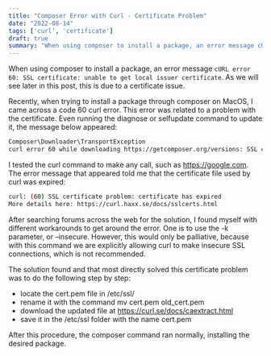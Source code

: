```yaml
---
title: "Composer Error with Curl - Certificate Problem"
date: "2022-08-14"
tags: ['curl', 'certificate']
draft: true
summary: "When using composer to install a package, an error message cURL error 60: SSL certificate: unable to get local issuer certificate appears. As we will see in this post, this is due to a certificate issue"
---
```


When using composer to install a package, an error message `cURL error 60: SSL certificate: unable to get local issuer certificate`. As we will see later in this post, this is due to a certificate issue.

Recently, when trying to install a package through composer on MacOS, I came across a code 60 curl error. This error was related to a problem with the certificate. Even running the diagnose or selfupdate command to update it, the message below appeared:

```bash
Composer\Downloader\TransportException
curl error 60 while downloading https://getcomposer.org/versions: SSL certificate problem: unable to get local issuer certificate
```

I tested the curl command to make any call, such as https://google.com. The error message that appeared told me that the certificate file used by curl was expired:

```bash
curl: (60) SSL certificate problem: certificate has expired
More details here: https://curl.haxx.se/docs/sslcerts.html
```

After searching forums across the web for the solution, I found myself with different workarounds to get around the error. One is to use the -k parameter, or –insecure. However, this would only be palliative, because with this command we are explicitly allowing curl to make insecure SSL connections, which is not recommended.

The solution found and that most directly solved this certificate problem was to do the following step by step:

- locate the cert.pem file in /etc/ssl/
- rename it with the command mv cert.pem old_cert.pem
- download the updated file at https://curl.se/docs/caextract.html
- save it in the /etc/ssl folder with the name cert.pem

After this procedure, the composer command ran normally, installing the desired package.
